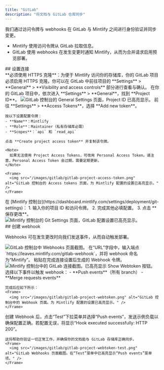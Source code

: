 ```yaml
---
title: "GitLab"
description: "将文档与 GitLab 仓库同步"
---
```


我们通过访问令牌与 webhooks 在 GitLab 与 Mintlify 之间进行身份验证并同步变更。

- Mintlify 使用访问令牌从 GitLab 拉取信息。
- GitLab 使用 webhooks 在发生变更时通知 Mintlify，从而为合并请求启用预览部署。

<div id="set-up-the-connection">
  ## 设置连接
</div>

<Note>
  **必须使用 HTTPS 克隆**：为便于 Mintlify 访问你的存储库，你的 GitLab 项目必须启用 HTTPS 克隆。你可以在 GitLab 中前往项目的 **Settings** > **General** > **Visibility and access controls** 部分进行查看与确认。
</Note>

<Steps>
  <Step title="查找项目 ID">
    在你的 GitLab 项目中，依次进入 **Settings** > **General**，找到 **Project ID**。
    <Frame>
      <img src="/images/gitlab/gitlab-project-id.png" alt="GitLab 控制台的 General Settings 页面，Project ID 已高亮显示。" />
    </Frame>
  </Step>
  <Step title="生成访问令牌">
    前往 **Settings** > **Access Tokens**，选择 **Add new token**。
    
    按以下设置配置令牌：
    - **Name**：Mintlify
    - **Role**：Maintainer（私有存储库必需）
    - **Scopes**：`api` 和 `read_api`
    
    点击 **Create project access token** 并复制该令牌。

    <Note>
      如果无法使用 Project Access Tokens，可改用 Personal Access Token。请注意，Personal Access Token 会过期，需要定期更新。
    </Note>

    <Frame>
      <img src="/images/gitlab/gitlab-project-access-token.png" alt="GitLab 控制台的 Access tokens 页面，为 Mintlify 配置的设置已高亮显示。" />
    </Frame>

  </Step>
  <Step title="设置连接">
    在 [Mintlify 控制台](https://dashboard.mintlify.com/settings/deployment/git-settings)：
    1. 输入你的项目 ID 和访问令牌。
    2. 完成其他必填配置。
    3. 点击 **保存更改**。
    <Frame>
      <img src="/images/gitlab/gitlab-config.png" alt="Mintlify 控制台的 Git Settings 页面，GitLab 配置设置已高亮显示。" />
    </Frame>
  </Step>
</Steps>

<div id="create-the-webhook">
  ## 创建 webhook
</div>

Webhooks 可在发生更改时向我们发送事件，从而自动触发部署。

<Steps>
  <Step title="前往 Settings > Webhooks 并点击“Add new Webhook”">
    <Frame>
      <img src="/images/gitlab/gitlab-webhook.png" alt="GitLab 控制台中 Webhooks 页面截图。" />
    </Frame>
  </Step>
  <Step title="设置 URL 和 webhook">
    在“URL”字段中，输入端点 `https://leaves.mintlify.com/gitlab-webhook`，并将 webhook 命名为“Mintlify”。

  </Step>
  <Step title="粘贴令牌">
    粘贴在完成连接设置后生成的 Webhook 令牌。
    <Frame>
      <img src="/images/gitlab/gitlab-show-webtoken.png" alt="Mintlify 控制台中的 GitLab 连接截图。已高亮显示 Show Webtoken 按钮。" />
    </Frame>
  </Step>
  <Step title="选择事件">
    选择以下事件以触发 webhook：
    - **Push events**（所有 branch）
    - **Merge requests events**
      
    完成后应如下所示：
    <Frame>
      <img src="/images/gitlab/gitlab-project-webtoken.png" alt="GitLab 控制台中的 Webhook 页面。为 Mintlify 配置的设置已高亮显示。" />
    </Frame>
  </Step>
  <Step title="测试 Webhook">
    创建 Webhook 后，点击“Test”下拉菜单并选择“Push events”，发送示例负载以确保配置正确。若配置无误，将显示“Hook executed successfully: HTTP 200”。

    这将帮助你验证一切正常工作，并确保你的文档能与 GitLab 存储库正确同步。
    <Frame>
      <img src="/images/gitlab/gitlab-project-webtoken-test.png" alt="GitLab Webhooks 页面截图。在“Test”菜单中已高亮显示“Push events”菜单项。" />
    </Frame>

  </Step>
</Steps>